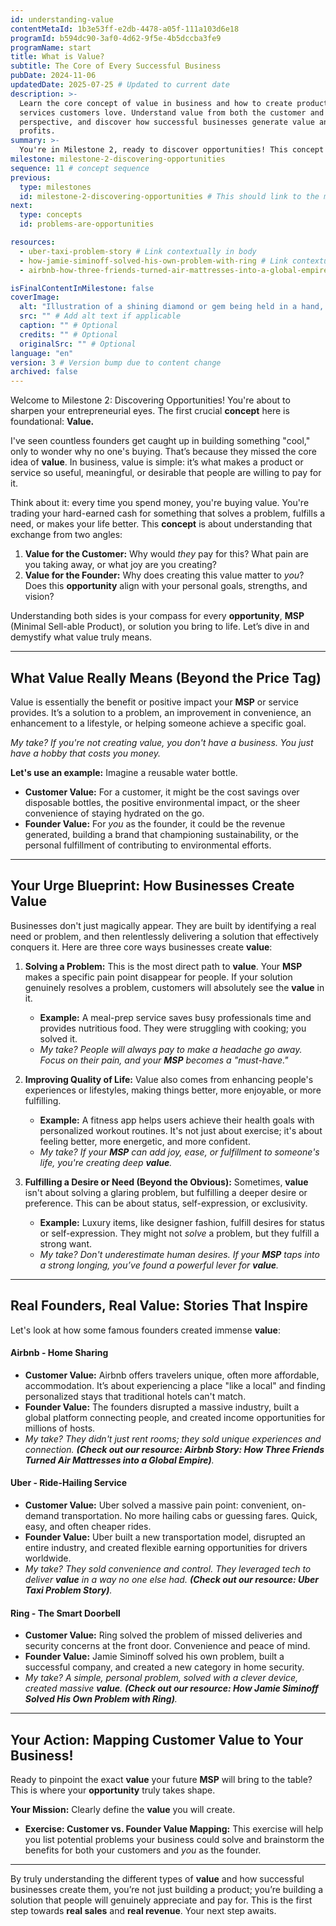 ```yaml
---
id: understanding-value
contentMetaId: 1b3e53ff-e2db-4478-a05f-111a103d6e18
programId: b594dc90-3af0-4d62-9f5e-4b5dccba3fe9
programName: start
title: What is Value?
subtitle: The Core of Every Successful Business
pubDate: 2024-11-06
updatedDate: 2025-07-25 # Updated to current date
description: >-
  Learn the core concept of value in business and how to create products and
  services customers love. Understand value from both the customer and founder
  perspective, and discover how successful businesses generate value and
  profits.
summary: >-
  You're in Milestone 2, ready to discover opportunities! This concept is your essential starting point: understanding **value**. Learn *why* customers actually pay for solutions, how successful businesses truly create impact, and what "value" means for *your* entrepreneurial journey. It's about seeing problems as opportunities to deliver something meaningful.
milestone: milestone-2-discovering-opportunities
sequence: 11 # concept sequence
previous:
  type: milestones
  id: milestone-2-discovering-opportunities # This should link to the milestone overview
next:
  type: concepts
  id: problems-are-opportunities

resources:
  - uber-taxi-problem-story # Link contextually in body
  - how-jamie-siminoff-solved-his-own-problem-with-ring # Link contextually in body
  - airbnb-how-three-friends-turned-air-mattresses-into-a-global-empire # Link contextually in body

isFinalContentInMilestone: false
coverImage:
  alt: "Illustration of a shining diamond or gem being held in a hand, symbolizing value."
  src: "" # Add alt text if applicable
  caption: "" # Optional
  credits: "" # Optional
  originalSrc: "" # Optional
language: "en"
version: 3 # Version bump due to content change
archived: false
---
```

Welcome to Milestone 2: Discovering Opportunities! You're about to sharpen your entrepreneurial eyes. The first crucial **concept** here is foundational: **Value.**

I've seen countless founders get caught up in building something "cool," only to wonder why no one's buying. That’s because they missed the core idea of **value**. In business, value is simple: it’s what makes a product or service so useful, meaningful, or desirable that people are willing to pay for it.

Think about it: every time you spend money, you're buying value. You're trading your hard-earned cash for something that solves a problem, fulfills a need, or makes your life better. This **concept** is about understanding that exchange from two angles:

1.  **Value for the Customer:** Why would *they* pay for this? What pain are you taking away, or what joy are you creating?
2.  **Value for the Founder:** Why does creating this value matter to *you*? Does this **opportunity** align with your personal goals, strengths, and vision?

Understanding both sides is your compass for every **opportunity**, **MSP** (Minimal Sell-able Product), or solution you bring to life. Let’s dive in and demystify what value truly means.

---

## What Value Really Means (Beyond the Price Tag)

Value is essentially the benefit or positive impact your **MSP** or service provides. It’s a solution to a problem, an improvement in convenience, an enhancement to a lifestyle, or helping someone achieve a specific goal.

*My take? If you're not creating value, you don't have a business. You just have a hobby that costs you money.*

**Let's use an example:** Imagine a reusable water bottle.

* **Customer Value:** For a customer, it might be the cost savings over disposable bottles, the positive environmental impact, or the sheer convenience of staying hydrated on the go.
* **Founder Value:** For *you* as the founder, it could be the revenue generated, building a brand that championing sustainability, or the personal fulfillment of contributing to environmental efforts.

---

## Your Urge Blueprint: How Businesses Create Value

Businesses don't just magically appear. They are built by identifying a real need or problem, and then relentlessly delivering a solution that effectively conquers it. Here are three core ways businesses create **value**:

1.  **Solving a Problem:** This is the most direct path to **value**. Your **MSP** makes a specific pain point disappear for people. If your solution genuinely resolves a problem, customers will absolutely see the **value** in it.
    * **Example:** A meal-prep service saves busy professionals time and provides nutritious food. They were struggling with cooking; you solved it.
    * *My take? People will always pay to make a headache go away. Focus on their pain, and your **MSP** becomes a "must-have."*

2.  **Improving Quality of Life:** Value also comes from enhancing people's experiences or lifestyles, making things better, more enjoyable, or more fulfilling.
    * **Example:** A fitness app helps users achieve their health goals with personalized workout routines. It's not just about exercise; it's about feeling better, more energetic, and more confident.
    * *My take? If your **MSP** can add joy, ease, or fulfillment to someone's life, you're creating deep **value**.*

3.  **Fulfilling a Desire or Need (Beyond the Obvious):** Sometimes, **value** isn't about solving a glaring problem, but fulfilling a deeper desire or preference. This can be about status, self-expression, or exclusivity.
    * **Example:** Luxury items, like designer fashion, fulfill desires for status or self-expression. They might not *solve* a problem, but they fulfill a strong want.
    * *My take? Don't underestimate human desires. If your **MSP** taps into a strong longing, you’ve found a powerful lever for **value**.*

---

## Real Founders, Real Value: Stories That Inspire

Let's look at how some famous founders created immense **value**:

#### **Airbnb - Home Sharing**

* **Customer Value:** Airbnb offers travelers unique, often more affordable, accommodation. It’s about experiencing a place "like a local" and finding personalized stays that traditional hotels can't match.
* **Founder Value:** The founders disrupted a massive industry, built a global platform connecting people, and created income opportunities for millions of hosts.
* *My take? They didn't just rent rooms; they sold unique experiences and connection. **(Check out our resource: Airbnb Story: How Three Friends Turned Air Mattresses into a Global Empire)**.*

#### **Uber - Ride-Hailing Service**

* **Customer Value:** Uber solved a massive pain point: convenient, on-demand transportation. No more hailing cabs or guessing fares. Quick, easy, and often cheaper rides.
* **Founder Value:** Uber built a new transportation model, disrupted an entire industry, and created flexible earning opportunities for drivers worldwide.
* *My take? They sold convenience and control. They leveraged tech to deliver **value** in a way no one else had. **(Check out our resource: Uber Taxi Problem Story)**.*

#### **Ring - The Smart Doorbell**

* **Customer Value:** Ring solved the problem of missed deliveries and security concerns at the front door. Convenience and peace of mind.
* **Founder Value:** Jamie Siminoff solved his own problem, built a successful company, and created a new category in home security.
* *My take? A simple, personal problem, solved with a clever device, created massive **value**. **(Check out our resource: How Jamie Siminoff Solved His Own Problem with Ring)**.*

---

## Your Action: Mapping Customer Value to Your Business!

Ready to pinpoint the exact **value** your future **MSP** will bring to the table? This is where your **opportunity** truly takes shape.

**Your Mission:** Clearly define the **value** you will create.

* **Exercise: Customer vs. Founder Value Mapping:** This exercise will help you list potential problems your business could solve and brainstorm the benefits for both your customers and *you* as the founder.

---

By truly understanding the different types of **value** and how successful businesses create them, you’re not just building a product; you’re building a solution that people will genuinely appreciate and pay for. This is the first step towards **real sales** and **real revenue**. Your next step awaits.